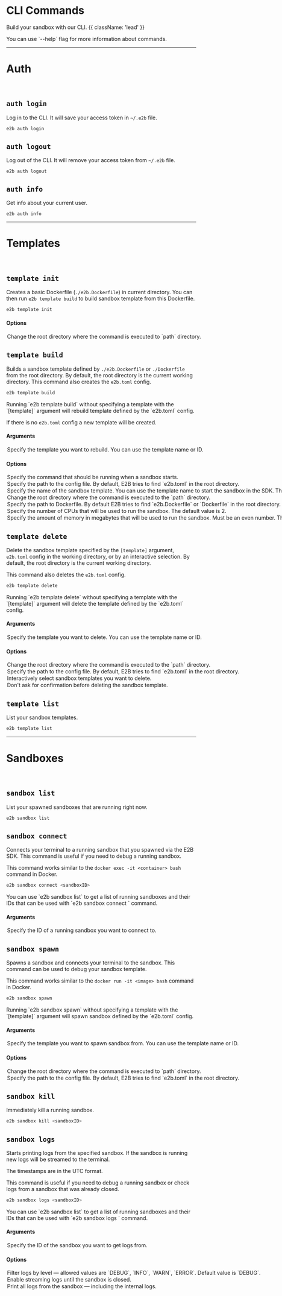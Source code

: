 # CLI Commands

Build your sandbox with our CLI. {{ className: 'lead' }}

<Note>
You can use `--help` flag for more information about commands.
</Note>

---

# Auth

<br/>

## `auth login`

Log in to the CLI. It will save your access token in `~/.e2b` file.

```bash
e2b auth login
```

## `auth logout`

Log out of the CLI. It will remove your access token from `~/.e2b` file.

```
e2b auth logout
```

## `auth info`

Get info about your current user.

```
e2b auth info
```

---

# Templates

<br/>

## `template init`

Creates a basic Dockerfile (`./e2b.Dockerfile`) in current directory.
You can then run `e2b template build` to build sandbox template from this Dockerfile.

```bash
e2b template init
```

#### **Options**

<Options>
  <Option name="path" type="-p, --path">
    Change the root directory where the command is executed to `path` directory.
  </Option>
</Options>


## `template build`

Builds a sandbox template defined by `./e2b.Dockerfile` or `./Dockerfile` from the root directory.
By default, the root directory is the current working directory.
This command also creates the `e2b.toml` config.

```bash
e2b template build
```

<Note>
Running `e2b template build` without specifying a template with the `[template]` argument will rebuild template defined by the `e2b.toml` config.

If there is no `e2b.toml` config a new template will be created.
</Note>

#### **Arguments**

<Options>
  <Option type="[template]">
    Specify the template you want to rebuild. You can use the template name or ID.
  </Option>
</Options>


#### **Options**

<Options>
  <Option type="-c, --cmd" name="start-command">
    Specify the command that should be running when a sandbox starts.
  </Option>
  <Option type="--config" name="e2b-toml">
    Specify the path to the config file. By default, E2B tries to find `e2b.toml` in the root directory.
  </Option>
  <Option type="-n, --name" name="template-name">
    Specify the name of the sandbox template. You can use the template name to start the sandbox in the SDK. The name must be lowercase and contain only letters, numbers, dashes, and underscores.
  </Option>
  <Option type="-p, --path" name="path">
    Change the root directory where the command is executed to the `path` directory.
  </Option>
  <Option type="-d, --dockerfile" name="dockerfile">
    Specify the path to Dockerfile. By default E2B tries to find `e2b.Dockerfile` or `Dockerfile` in the root directory.
  </Option>
  <Option type="--cpu-count" name="cpu-count">
    Specify the number of CPUs that will be used to run the sandbox. The default value is 2.
  </Option>
  <Option type="--memory-mb" name="memory-mb">
    Specify the amount of memory in megabytes that will be used to run the sandbox. Must be an even number. The default value is 512.
  </Option>
</Options>

## `template delete`

Delete the sandbox template specified by the `[template]` argument, `e2b.toml` config in the working directory, or by an interactive selection.
By default, the root directory is the current working directory.

This command also deletes the `e2b.toml` config.

```bash
e2b template delete
```

<Note>
Running `e2b template delete` without specifying a template with the `[template]` argument will delete the template defined by the `e2b.toml` config.
</Note>

#### **Arguments**

<Options>
  <Option type="[template]">
    Specify the template you want to delete. You can use the template name or ID.
  </Option>
</Options>


#### **Options**

<Options>
  <Option type="-p, --path" name="path">
    Change the root directory where the command is executed to the `path` directory.
  </Option>
  <Option type="--config" name="e2b-toml">
    Specify the path to the config file. By default, E2B tries to find `e2b.toml` in the root directory.
  </Option>
  <Option type="-s, --select">
    Interactively select sandbox templates you want to delete.
  </Option>
  <Option type="-y, --yes">
    Don't ask for confirmation before deleting the sandbox template.
  </Option>
</Options>


## `template list`

List your sandbox templates.

```bash
e2b template list
```

---

# Sandboxes

<br/>

## `sandbox list`

List your spawned sandboxes that are running right now.

```bash
e2b sandbox list
```

## `sandbox connect`

Connects your terminal to a running sandbox that you spawned via the E2B SDK.
This command is useful if you need to debug a running sandbox.

This command works similar to the `docker exec -it <container> bash` command in Docker.

```bash
e2b sandbox connect <sandboxID>
```

<Note>
You can use `e2b sandbox list` to get a list of running sandboxes and their IDs that can be used with `e2b sandbox connect <sandboxID>` command.
</Note>

#### **Arguments**

<Options>
  <Option type="<sandboxID>">
    Specify the ID of a running sandbox you want to connect to.
  </Option>
</Options>

## `sandbox spawn`

Spawns a sandbox and connects your terminal to the sandbox.
This command can be used to debug your sandbox template.

This command works similar to the `docker run -it <image> bash` command in Docker.

```bash
e2b sandbox spawn
```

<Note>
Running `e2b sandbox spawn` without specifying a template with the `[template]` argument will spawn sandbox defined by the `e2b.toml` config.
</Note>

#### **Arguments**

<Options>
  <Option type="[template]">
    Specify the template you want to spawn sandbox from. You can use the template name or ID.
  </Option>
</Options>


#### **Options**

<Options>
  <Option name="path" type="-p, --path">
    Change the root directory where the command is executed to `path` directory.
  </Option>
  <Option type="--config" name="e2b-toml">
    Specify the path to the config file. By default, E2B tries to find `e2b.toml` in the root directory.
  </Option>
</Options>

## `sandbox kill`

Immediately kill a running sandbox.

```bash
e2b sandbox kill <sandboxID>
```

## `sandbox logs`
Starts printing logs from the specified sandbox.
If the sandbox is running new logs will be streamed to the terminal.

The timestamps are in the UTC format.

This command is useful if you need to debug a running sandbox or check logs from a sandbox that was already closed.

```bash
e2b sandbox logs <sandboxID>
```

<Note>
You can use `e2b sandbox list` to get a list of running sandboxes and their IDs that can be used with `e2b sandbox logs <sandboxID>` command.
</Note>

#### **Arguments**

<Options>
  <Option type="<sandboxID>">
    Specify the ID of the sandbox you want to get logs from.
  </Option>
</Options>

#### **Options**

<Options>
  <Option name="level" type="-l, --level">
    Filter logs by level — allowed values are `DEBUG`, `INFO`, `WARN`, `ERROR`.
    Default value is `DEBUG`.
  </Option>
  <Option type="-f, --follow">
    Enable streaming logs until the sandbox is closed.
  </Option>
  <Option type="-a, --all">
    Print all logs from the sandbox — including the internal logs.
  </Option>
</Options>

